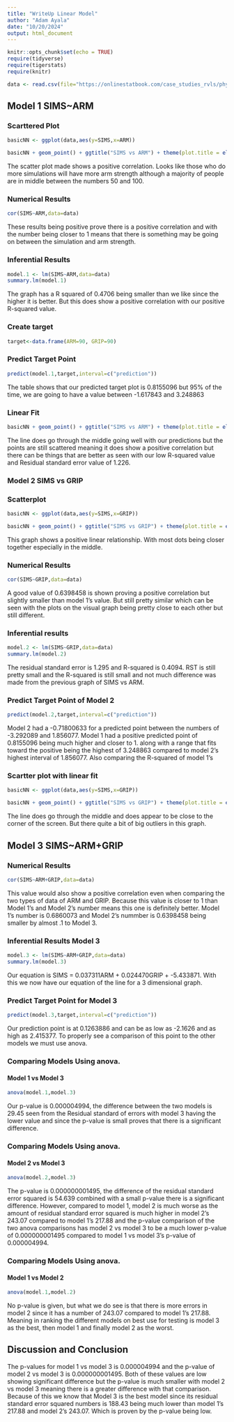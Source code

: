 ```yaml
---
title: "WriteUp Linear Model"
author: "Adam Ayala"
date: "10/20/2024"
output: html_document
---
```



```r
knitr::opts_chunk$set(echo = TRUE)
require(tidyverse)
require(tigerstats)
require(knitr)

data <- read.csv(file="https://onlinestatbook.com/case_studies_rvls/physical_strength/data.txt",sep="",header=TRUE)  
```

## Model 1 SIMS~ARM
### Scarttered Plot
```r
basicNN <- ggplot(data,aes(y=SIMS,x=ARM))

```
```r
basicNN + geom_point() + ggtitle("SIMS vs ARM") + theme(plot.title = element_text(hjust = 0.5, size = 20))
```

The scatter plot made shows a positive correlation. Looks like those who do more simulations will have more arm strength although a majority of people are in middle between the numbers 50 and 100.

### Numerical Results

```r
cor(SIMS~ARM,data=data)
```
These results being positive prove there is a positive correlation and with the number being closer to 1 means that there is something may be going on between the simulation and arm strength.


### Inferential Results

```r
model.1 <- lm(SIMS~ARM,data=data)
summary.lm(model.1)
```

The graph has a R squared of 0.4706 being smaller than we like since the higher it is  better. But this does show a positive correlation with our positive R-squared value. 


### Create target

```r
target<-data.frame(ARM=90, GRIP=90)
```

### Predict Target Point
```r
predict(model.1,target,interval=c("prediction"))
```

The table shows that our predicted target plot is 0.8155096 but 95% of the time, we are going to have a value between -1.617843 and 3.248863

### Linear Fit
```r
basicNN + geom_point() + ggtitle("SIMS vs ARM") + theme(plot.title = element_text(hjust = 0.5, size = 20)) + geom_smooth(method=lm)
```

The line does go through the middle going well with our predictions but the points are still scattered meaning it does show a positive correlation but there can be things that are better as seen with our low R-squared value and Residual standard error value of 1.226.

### Model 2 SIMS vs GRIP
### Scatterplot
```r
basicNN <- ggplot(data,aes(y=SIMS,x=GRIP))

```

```r
basicNN + geom_point() + ggtitle("SIMS vs GRIP") + theme(plot.title = element_text(hjust = 0.5, size = 20))
```

This graph shows a positive linear relationship. With most dots being closer together especially in the middle.

### Numerical Results

```r
cor(SIMS~GRIP,data=data)
```

A good value of 0.6398458 is shown proving a positive correlation but slightly smaller than model 1's value. But still pretty similar which can be seen with the plots on the visual graph being pretty close to each other but still different.

### Inferential results

```r
model.2 <- lm(SIMS~GRIP,data=data)
summary.lm(model.2)
```

The residual standard error is 1.295 and R-squared is 0.4094. RST is still pretty small and the R-squared is still small and not much difference was made from the previous graph of SIMS vs ARM.

### Predict Target Point of Model 2

```r
predict(model.2,target,interval=c("prediction"))
```

Model 2 had a -0.71800633 for a predicted point between the numbers of -3.292089 and 1.856077. 
Model 1 had a positive predicted point of 0.8155096 being much higher and closer to 1. along with a range that fits toward the positive being the highest of 3.248863 compared to model 2's highest interval of 1.856077. Also comparing the R-squared of model 1's 

### Scartter plot with linear fit

```r
basicNN <- ggplot(data,aes(y=SIMS,x=GRIP))

```

```r
basicNN + geom_point() + ggtitle("SIMS vs GRIP") + theme(plot.title = element_text(hjust = 0.5, size = 20)) + geom_smooth(method=lm)
```

The line does go through the middle and does appear to be close to the corner of the screen. But there quite a bit of big outliers in this graph. 

## Model 3 SIMS~ARM+GRIP
### Numerical Results

```r
cor(SIMS~ARM+GRIP,data=data)
```

This value would also show a positive correlation even when comparing the two types of data of ARM and GRIP. Because this value is closer to 1 than Model 1's and Model 2's number means this one is definitely better. Model 1's number is 0.6860073 and Model 2's nummber is 0.6398458 being smaller by almost .1 to Model 3. 

### Inferential Results Model 3

```r
model.3 <- lm(SIMS~ARM+GRIP,data=data)
summary.lm(model.3)
```

Our equation is SIMS = 0.037311ARM +  0.024470GRIP + -5.433871. With this we now have our equation of the line for a 3 dimensional graph.



### Predict Target Point for Model 3

```r
predict(model.3,target,interval=c("prediction"))

```

Our prediction point is at 0.1263886 and can be as low as -2.1626 and as high as 2.415377. To properly see a comparison of this point to the other models we must use anova. 

### Comparing Models Using anova.
#### Model 1 vs Model 3

```r
anova(model.1,model.3)
```

Our p-value is 0.000004994, the difference between the two models is 29.45 seen from the Residual standard of errors with model 3 having the lower value and since the p-value is small proves that there is a significant difference. 

### Comparing Models Using anova.
#### Model 2 vs Model 3

```r
anova(model.2,model.3)
```

The p-value is 0.000000001495, the difference of the residual standard error squared is 54.639 combined with a small p-value there is a significant difference. However, compared to model 1, model 2 is much worse as the amount of residual standard error squared is much higher in model 2's 243.07 compared to model 1's 217.88 and the p-value comparison of the two anova comparisons has model 2 vs model 3 to be a much lower p-value of 0.000000001495 compared to model 1 vs model 3's p-value of 0.000004994.


### Comparing Models Using anova.
#### Model 1 vs Model 2 


```r
anova(model.1,model.2)
```

No p-value is given, but what we do see is that there is more errors in model 2 since it has a number of  243.07 compared to model 1's 217.88. Meaning in ranking the different models on best use for testing is model 3 as the best, then model 1 and finally model 2 as the worst.

## Discussion and Conclusion

The p-values for model 1 vs model 3 is 0.000004994 and the p-value of model 2 vs model 3 is 0.000000001495. Both of these values are low showing significant difference but the p-value is much smaller with model 2 vs model 3 meaning there is a greater difference with that comparison. Because of this we know that Model 3 is the best model since its residual standard error squared numbers is 188.43 being much lower than model 1's 217.88 and model 2's 243.07. Which is proven by the p-value being low.

